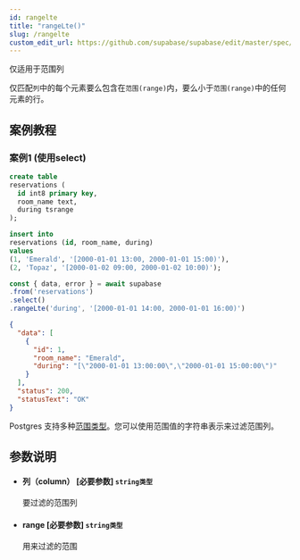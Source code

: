 ```yaml
---
id: rangelte
title: "rangeLte()"
slug: /rangelte
custom_edit_url: https://github.com/supabase/supabase/edit/master/spec/supabase_js_v2.yml
---
```



仅适用于范围列

仅匹配`列`中的每个元素要么包含在`范围(range)`内，要么小于`范围(range)`中的任何元素的行。



## 案例教程

### 案例1 (使用select)

<Tabs scrollable size="small" type="underlined" defaultActiveId="demo1">
<TabPanel id="demo1" label="建表">

  ```sql
create table
  reservations (
    id int8 primary key,
    room_name text,
    during tsrange
  );

insert into
  reservations (id, room_name, during)
values
  (1, 'Emerald', '[2000-01-01 13:00, 2000-01-01 15:00)'),
  (2, 'Topaz', '[2000-01-02 09:00, 2000-01-02 10:00)');
  ```

</TabPanel>
<TabPanel id="demo2" label="使用方法">

  ```ts
const { data, error } = await supabase
  .from('reservations')
  .select()
  .rangeLte('during', '[2000-01-01 14:00, 2000-01-01 16:00)')
  ```

</TabPanel>
<TabPanel id="demo3" label="返回结果">

  ```json
  {
    "data": [
      {
        "id": 1,
        "room_name": "Emerald",
        "during": "[\"2000-01-01 13:00:00\",\"2000-01-01 15:00:00\")"
      }
    ],
    "status": 200,
    "statusText": "OK"
  }
  ```

</TabPanel>

<TabPanel id="demo4" label="注意事项">

Postgres 支持多种[范围类型](https://www.postgresql.org/docs/current/rangetypes.html)。您可以使用范围值的字符串表示来过滤范围列。

</TabPanel>

</Tabs>





## 参数说明


<ul className="method-list-group">
  
<li className="method-list-item">
  <h4 className="method-list-item-label">
    <span className="method-list-item-label-name">
      列（column）
    </span>
    <span className="method-list-item-label-badge required">
      [必要参数]
    </span>
    <span className="method-list-item-validation">
      <code>string类型</code>
    </span>
  </h4>
  <div class="method-list-item-description">

要过滤的范围列

  </div>
  
</li>


<li className="method-list-item">
  <h4 className="method-list-item-label">
    <span className="method-list-item-label-name">
      range
    </span>
    <span className="method-list-item-label-badge required">
      [必要参数]
    </span>
    <span className="method-list-item-validation">
      <code>string类型</code>
    </span>
  </h4>
  <div class="method-list-item-description">

用来过滤的范围

  </div>
  
</li>

</ul>